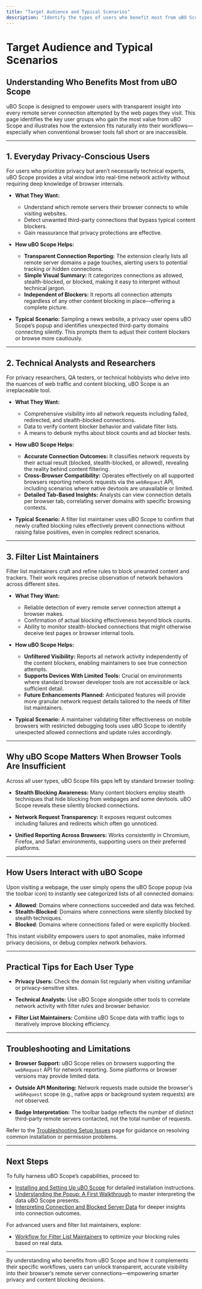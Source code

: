 ```yaml
---
title: "Target Audience and Typical Scenarios"
description: "Identify the types of users who benefit most from uBO Scope: everyday privacy users, technical analysts, and filter list maintainers. Learn how uBO Scope supports their workflows, especially where traditional browser tooling is unavailable or insufficient."
---
```


# Target Audience and Typical Scenarios

## Understanding Who Benefits Most from uBO Scope

uBO Scope is designed to empower users with transparent insight into every remote server connection attempted by the web pages they visit. This page identifies the key user groups who gain the most value from uBO Scope and illustrates how the extension fits naturally into their workflows—especially when conventional browser tools fall short or are inaccessible.

---

## 1. Everyday Privacy-Conscious Users

For users who prioritize privacy but aren’t necessarily technical experts, uBO Scope provides a vital window into real-time network activity without requiring deep knowledge of browser internals.

- **What They Want:**
  - Understand which remote servers their browser connects to while visiting websites.
  - Detect unwanted third-party connections that bypass typical content blockers.
  - Gain reassurance that privacy protections are effective.

- **How uBO Scope Helps:**
  - **Transparent Connection Reporting:** The extension clearly lists all remote server domains a page touches, alerting users to potential tracking or hidden connections.
  - **Simple Visual Summary:** It categorizes connections as allowed, stealth-blocked, or blocked, making it easy to interpret without technical jargon.
  - **Independent of Blockers:** It reports all connection attempts regardless of any other content blocking in place—offering a complete picture.

- **Typical Scenario:** Sampling a news website, a privacy user opens uBO Scope’s popup and identifies unexpected third-party domains connecting silently. This prompts them to adjust their content blockers or browse more cautiously.

---

## 2. Technical Analysts and Researchers

For privacy researchers, QA testers, or technical hobbyists who delve into the nuances of web traffic and content blocking, uBO Scope is an irreplaceable tool.

- **What They Want:**
  - Comprehensive visibility into all network requests including failed, redirected, and stealth-blocked connections.
  - Data to verify content blocker behavior and validate filter lists.
  - A means to debunk myths about block counts and ad blocker tests.

- **How uBO Scope Helps:**
  - **Accurate Connection Outcomes:** It classifies network requests by their actual result (blocked, stealth-blocked, or allowed), revealing the reality behind content filtering.
  - **Cross-Browser Compatibility:** Operates effectively on all supported browsers reporting network requests via the `webRequest` API, including scenarios where native devtools are unavailable or limited.
  - **Detailed Tab-Based Insights:** Analysts can view connection details per browser tab, correlating server domains with specific browsing contexts.

- **Typical Scenario:** A filter list maintainer uses uBO Scope to confirm that newly crafted blocking rules effectively prevent connections without raising false positives, even in complex redirect scenarios.

---

## 3. Filter List Maintainers

Filter list maintainers craft and refine rules to block unwanted content and trackers. Their work requires precise observation of network behaviors across different sites.

- **What They Want:**
  - Reliable detection of every remote server connection attempt a browser makes.
  - Confirmation of actual blocking effectiveness beyond block counts.
  - Ability to monitor stealth-blocked connections that might otherwise deceive test pages or browser internal tools.

- **How uBO Scope Helps:**
  - **Unfiltered Visibility:** Reports all network activity independently of the content blockers, enabling maintainers to see true connection attempts.
  - **Supports Devices With Limited Tools:** Crucial on environments where standard browser developer tools are not accessible or lack sufficient detail.
  - **Future Enhancements Planned:** Anticipated features will provide more granular network request details tailored to the needs of filter list maintainers.

- **Typical Scenario:** A maintainer validating filter effectiveness on mobile browsers with restricted debugging tools uses uBO Scope to identify unexpected allowed connections and update rules accordingly.

---

## Why uBO Scope Matters When Browser Tools Are Insufficient

Across all user types, uBO Scope fills gaps left by standard browser tooling:

- **Stealth Blocking Awareness:** Many content blockers employ stealth techniques that hide blocking from webpages and some devtools. uBO Scope reveals these silently blocked connections.

- **Network Request Transparency:** It exposes request outcomes including failures and redirects which often go unnoticed.

- **Unified Reporting Across Browsers:** Works consistently in Chromium, Firefox, and Safari environments, supporting users on their preferred platforms.

---

## How Users Interact with uBO Scope

Upon visiting a webpage, the user simply opens the uBO Scope popup (via the toolbar icon) to instantly see categorized lists of all connected domains:

- **Allowed**: Domains where connections succeeded and data was fetched.
- **Stealth-Blocked**: Domains where connections were silently blocked by stealth techniques.
- **Blocked**: Domains where connections failed or were explicitly blocked.

This instant visibility empowers users to spot anomalies, make informed privacy decisions, or debug complex network behaviors.

---

## Practical Tips for Each User Type

- **Privacy Users:** Check the domain list regularly when visiting unfamiliar or privacy-sensitive sites.

- **Technical Analysts:** Use uBO Scope alongside other tools to correlate network activity with filter rules and browser behavior.

- **Filter List Maintainers:** Combine uBO Scope data with traffic logs to iteratively improve blocking efficiency.

---

## Troubleshooting and Limitations

- **Browser Support:** uBO Scope relies on browsers supporting the `webRequest` API for network reporting. Some platforms or browser versions may provide limited data.

- **Outside API Monitoring:** Network requests made outside the browser's `webRequest` scope (e.g., native apps or background system requests) are not observed.

- **Badge Interpretation:** The toolbar badge reflects the number of distinct third-party remote servers contacted, not the total number of requests.

Refer to the [Troubleshooting Setup Issues](/getting-started/quickstart-verification/troubleshooting-setup) page for guidance on resolving common installation or permission problems.

---

## Next Steps

To fully harness uBO Scope’s capabilities, proceed to:

- [Installing and Setting Up uBO Scope](/guides/getting-started-essentials/installation-and-setup) for detailed installation instructions.
- [Understanding the Popup: A First Walkthrough](/guides/getting-started-essentials/basic-usage-popup-walkthrough) to master interpreting the data uBO Scope presents.
- [Interpreting Connection and Blocked Server Data](/guides/getting-started-essentials/interpreting-connection-data) for deeper insights into connection outcomes.

For advanced users and filter list maintainers, explore:

- [Workflow for Filter List Maintainers](/guides/advanced-scenarios-best-practices/filter-list-maintainers-workflow) to optimize your blocking rules based on real data.

---

By understanding who benefits from uBO Scope and how it complements their specific workflows, users can unlock transparent, accurate visibility into their browser’s remote server connections—empowering smarter privacy and content blocking decisions.
